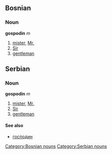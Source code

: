 ==Bosnian==
===Noun===
'''gospodin''' ''m''
#[[mister]], [[Mr.]]
#[[Sir]]
#[[gentleman]]
[[Category:Bosnian nouns]]

==Serbian==
===Noun===
'''gospodin''' ''m''
#[[mister]], [[Mr.]]
#[[Sir]]
#[[gentleman]]
====See also====
*[[господин]]
[[Category:Serbian nouns]]
